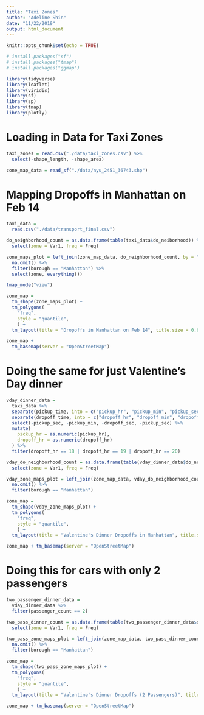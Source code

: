 ```yaml
---
title: "Taxi Zones"
author: "Adeline Shin"
date: "11/22/2019"
output: html_document
---
```


```r
knitr::opts_chunk$set(echo = TRUE)

# install.packages("sf")
# install.packages("tmap")
# install.packages("ggmap")

library(tidyverse)
library(leaflet)
library(viridis)
library(sf)
library(sp)
library(tmap)
library(plotly)
```

# Loading in Data for Taxi Zones
```r
taxi_zones = read.csv("./data/taxi_zones.csv") %>% 
  select(-shape_length, -shape_area)

zone_map_data = read_sf("./data/nyu_2451_36743.shp")
```

# Mapping Dropoffs in Manhattan on Feb 14
```r
taxi_data = 
  read.csv("./data/transport_final.csv")

do_neighborhood_count = as.data.frame(table(taxi_data$do_neiborhood)) %>% 
  select(zone = Var1, freq = Freq)

zone_maps_plot = left_join(zone_map_data, do_neighborhood_count, by = "zone") %>% 
  na.omit() %>% 
  filter(borough == "Manhattan") %>% 
  select(zone, everything())

tmap_mode("view")

zone_map =
  tm_shape(zone_maps_plot) +
  tm_polygons(
    "freq",
    style = "quantile",
    ) +
  tm_layout(title = "Dropoffs in Manhattan on Feb 14", title.size = 0.6, legend.text.size = 0.5, frame = FALSE)

zone_map + 
  tm_basemap(server = "OpenStreetMap")

```

# Doing the same for just Valentine's Day dinner
```r
vday_dinner_data =
  taxi_data %>% 
  separate(pickup_time, into = c("pickup_hr", "pickup_min", "pickup_sec"), sep = ":") %>% 
  separate(dropoff_time, into = c("dropoff_hr", "dropoff_min", "dropoff_sec"), sep = ":") %>% 
  select(-pickup_sec, -pickup_min, -dropoff_sec, -pickup_sec) %>% 
  mutate(
    pickup_hr = as.numeric(pickup_hr),
    dropoff_hr = as.numeric(dropoff_hr)
  ) %>% 
  filter(dropoff_hr == 18 | dropoff_hr == 19 | dropoff_hr == 20)

vday_do_neighborhood_count = as.data.frame(table(vday_dinner_data$do_neiborhood)) %>% 
  select(zone = Var1, freq = Freq)

vday_zone_maps_plot = left_join(zone_map_data, vday_do_neighborhood_count, by = "zone") %>% 
  na.omit() %>% 
  filter(borough == "Manhattan")

zone_map =
  tm_shape(vday_zone_maps_plot) +
  tm_polygons(
    "freq",
    style = "quantile",
    ) +
  tm_layout(title = "Valentine's Dinner Dropoffs in Manhattan", title.size = 0.6, legend.text.size = 0.5, frame = FALSE)

zone_map + tm_basemap(server = "OpenStreetMap")
```

# Doing this for cars with only 2 passengers
```r
two_passenger_dinner_data =
  vday_dinner_data %>% 
  filter(passenger_count == 2)

two_pass_dinner_count = as.data.frame(table(two_passenger_dinner_data$do_neiborhood)) %>% 
  select(zone = Var1, freq = Freq)

two_pass_zone_maps_plot = left_join(zone_map_data, two_pass_dinner_count, by = "zone") %>% 
  na.omit() %>% 
  filter(borough == "Manhattan")

zone_map =
  tm_shape(two_pass_zone_maps_plot) +
  tm_polygons(
    "freq",
    style = "quantile",
    ) +
  tm_layout(title = "Valentine's Dinner Dropoffs (2 Passengers)", title.size = 0.6, legend.text.size = 0.5, frame = FALSE)

zone_map + tm_basemap(server = "OpenStreetMap")
```
